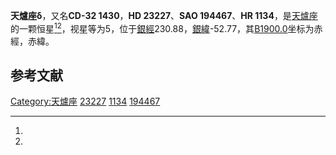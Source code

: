 {{Starbox begin
| name = 天爐座δ
}}
{{Starbox observe
| epoch = [[J2000.0|J2000.0]]
| constell = [[天爐座|天爐座]]<ref name=SIMBAD>{{cite web
 | url=http://simbad.u-strasbg.fr/simbad/sim-id?Ident=HR+1134
 | title=Pulsating variable Star
 | publisher=Centre de Données astronomiques de Strasbourg
 | work=SIMBAD
 | accessdate=2012-07-13
 | archive-date=2019-09-28
 | archive-url=https://web.archive.org/web/20190928021937/http://simbad.u-strasbg.fr/simbad/sim-id?Ident=HR+1134
 }}</ref><ref name=DATA>{{cite web
 | url=http://vizier.u-strasbg.fr/viz-bin/VizieR-5?-out.add=.&-source=5050&-corr=PK=HR&-out.max=9999&HR=1134
 | title=VizieR Detailed Page
 | accessdate=2012-07-13
 | archive-date=2016-03-04
 | archive-url=https://web.archive.org/web/20160304232437/http://vizier.u-strasbg.fr/viz-bin/VizieR-5?-out.add=.&-source=5050&-corr=PK=HR&-out.max=9999&HR=1134
 | dead-url=no
 }}</ref>
| 星官 = 
| ra = {{RA|3|42|14.9}}<ref name=SIMBAD /><ref name=DATA />
| dec = {{DEC|-31|56|18}}<ref name=SIMBAD /><ref name=DATA />
| appmag_v = 5<ref name=SIMBAD /><ref name=DATA />
}}
{{Starbox character
| class = B5IV<ref name=SIMBAD /><ref name=DATA />
| b-v = -0.16<ref name=SIMBAD /><ref name=DATA />
| u-b = -0.6<ref name=SIMBAD /><ref name=DATA />
| r-i = -0.15<ref name=SIMBAD /><ref name=DATA />
| variable = 
}}
{{Starbox astrometry
| radial_v = -0.6
| prop_mo_ra = 26
| parallax = 
| p_error = 
}}
{{Starbox catalog
| names =CD-32 1430，[[SAO星表|SAO]] 194467，[[HD星表|HD]] 23227，[[HR星表|HR]] 1134}}
{{Starbox reference |Simbad=HR+1134}}
{{Starbox end}}

'''天爐座δ'''，又名'''CD-32 1430'''，'''HD 23227'''、'''SAO 194467'''、'''HR 1134'''，是[[天爐座|天爐座]]的一颗恒星<ref name=SIMBAD /><ref name=DATA />，视星等为5，位于[[銀道座標系|銀經]]230.88，[[銀道座標系|銀緯]]-52.77，其[[B1900.0|B1900.0]]坐标为赤經{{RA|3|38|16.2}}，赤緯{{DEC|-32|-52.77|28}}。

== 参考文献 ==
{{reflist}}

{{star-stub}}

{{天爐座恒星}}
[[Category:天爐座|Category:天爐座]]
[[Category:HD和HDE天體|23227]]
[[Category:HR天體|1134]]
[[Category:SAO天體|194467]]